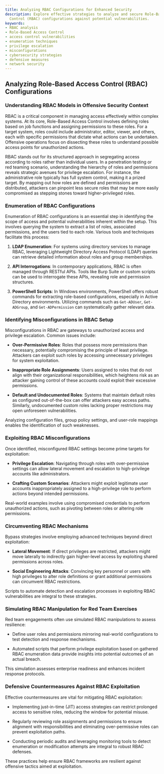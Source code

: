 ```yaml
---
title: Analyzing RBAC Configurations for Enhanced Security
description: Explore effective strategies to analyze and secure Role-Based Access
  Control (RBAC) configurations against potential vulnerabilities.
keywords:
- RBAC analysis
- Role-Based Access Control
- access control vulnerabilities
- enumeration techniques
- privilege escalation
- misconfigurations
- cybersecurity strategies
- defensive measures
- network security
---
```


## Analyzing Role-Based Access Control (RBAC) Configurations

### Understanding RBAC Models in Offensive Security Context

RBAC is a critical component in managing access effectively within complex systems. At its core, Role-Based Access Control involves defining roles based on job functions and assigning permissions to these roles. For a target system, roles could include administrator, editor, viewer, and others, each with specific permissions that dictate what actions can be undertaken. Offensive operations focus on dissecting these roles to understand possible access points for unauthorized actions.

RBAC stands out for its structured approach in segregating access according to roles rather than individual users. In a penetration testing or red teaming scenario, understanding the hierarchy of roles and permissions reveals strategic avenues for privilege escalation. For instance, the administrative role typically has full system control, making it a prized target. By mapping out how roles are defined and permissions are distributed, attackers can pinpoint less secure roles that may be more easily compromised as stepping stones toward higher-privileged roles.

### Enumeration of RBAC Configurations

Enumeration of RBAC configurations is an essential step in identifying the scope of access and potential vulnerabilities inherent within the setup. This involves querying the system to extract a list of roles, associated permissions, and the users tied to each role. Various tools and techniques facilitate this process:

1. **LDAP Enumeration**: For systems using directory services to manage RBAC, leveraging Lightweight Directory Access Protocol (LDAP) queries can retrieve detailed information about roles and group memberships.

2. **API Interrogations**: In contemporary applications, RBAC is often managed through RESTful APIs. Tools like Burp Suite or custom scripts can be used to interrogate these APIs, revealing role and permission structures.

3. **PowerShell Scripts**: In Windows environments, PowerShell offers robust commands for extracting role-based configurations, especially in Active Directory environments. Utilizing commands such as `Get-ADUser`, `Get-ADGroup`, and `Get-ADPermission` can systematically gather relevant data.

### Identifying Misconfigurations in RBAC Setup

Misconfigurations in RBAC are gateways to unauthorized access and privilege escalation. Common issues include:

- **Over-Permissive Roles**: Roles that possess more permissions than necessary, potentially compromising the principle of least privilege. Attackers can exploit such roles by accessing unnecessary privileges for system exploitation.

- **Inappropriate Role Assignments**: Users assigned to roles that do not align with their organizational responsibilities, which heightens risk as an attacker gaining control of these accounts could exploit their excessive permissions.

- **Default and Undocumented Roles**: Systems that maintain default roles as configured out-of-the-box can offer attackers easy access paths. Similarly, undocumented custom roles lacking proper restrictions may open unforeseen vulnerabilities.

Analyzing configuration files, group policy settings, and user-role mappings enables the identification of such weaknesses.

### Exploiting RBAC Misconfigurations

Once identified, misconfigured RBAC settings become prime targets for exploitation:

- **Privilege Escalation**: Navigating through roles with over-permissive settings can allow lateral movement and escalation to high-privilege accounts like administrators.

- **Crafting Custom Scenarios**: Attackers might exploit legitimate user accounts inappropriately assigned to a high-privilege role to perform actions beyond intended permissions.

Real-world examples involve using compromised credentials to perform unauthorized actions, such as pivoting between roles or altering role permissions.

### Circumventing RBAC Mechanisms

Bypass strategies involve employing advanced techniques beyond direct exploitation:

- **Lateral Movement**: If direct privileges are restricted, attackers might move laterally to indirectly gain higher-level access by exploiting shared permissions across roles.

- **Social Engineering Attacks**: Convincing key personnel or users with high privileges to alter role definitions or grant additional permissions can circumvent RBAC restrictions.

Scripts to automate detection and escalation processes in exploiting RBAC vulnerabilities are integral to these strategies.

### Simulating RBAC Manipulation for Red Team Exercises

Red team engagements often use simulated RBAC manipulations to assess resilience:

- Define user roles and permissions mirroring real-world configurations to test detection and response mechanisms.

- Automated scripts that perform privilege exploitation based on gathered RBAC enumeration data provide insights into potential outcomes of an actual breach.

This simulation assesses enterprise readiness and enhances incident response protocols.

### Defensive Countermeasures Against RBAC Exploitation

Effective countermeasures are vital for mitigating RBAC exploitation:

- Implementing just-in-time (JIT) access strategies can restrict prolonged access to sensitive roles, reducing the window for potential misuse.

- Regularly reviewing role assignments and permissions to ensure alignment with responsibilities and eliminating over-permissive roles can prevent exploitation paths.

- Conducting periodic audits and leveraging monitoring tools to detect enumeration or modification attempts are integral to robust RBAC defenses. 

These practices help ensure RBAC frameworks are resilient against offensive tactics aimed at exploitation.